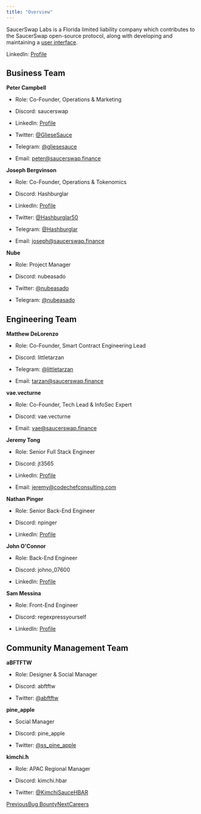 ```yaml
---
title: "Overview"
---
```



SaucerSwap Labs is a Florida limited liability company which contributes to the SaucerSwap open-source protocol, along with developing and maintaining a [user interface](https://www.saucerswap.finance/).

LinkedIn: [Profile](https://www.linkedin.com/company/saucerswaplabs)

## Business Team

**Peter Campbell**

* Role: Co-Founder, Operations & Marketing

* Discord: saucerswap

* LinkedIn: [Profile](https://www.linkedin.com/in/peter-sinclair-campbell/)

* Twitter: [@GlieseSauce](https://twitter.com/GlieseSauce)

* Telegram: [@gliesesauce](https://t.me/gliesesauce)

* Email: [peter@saucerswap.finance](mailto:peter@saucerswap.finance)

**Joseph Bergvinson**

* Role: Co-Founder, Operations & Tokenomics

* Discord: Hashburglar

* LinkedIn: [Profile](https://www.linkedin.com/in/joseph-bergvinson/)

* Twitter: [@Hashburglar50](https://twitter.com/Hashburglar50)

* Telegram: [@Hashburglar](https://t.me/Hashburglar)

* Email: [joseph@saucerswap.finance](mailto:joseph@saucerswap.finance)

**Nube**

* Role: Project Manager

* Discord: nubeasado

* Twitter: [@nubeasado](https://twitter.com/nubeasado)

* Telegram: [@nubeasado](https://t.me/nubeasado)

## Engineering Team

**Matthew DeLorenzo**

* Role: Co-Founder, Smart Contract Engineering Lead

* Discord: littletarzan

* Telegram: [@littletarzan](<https://t.me/littletarzan >)

* Email: [tarzan@saucerswap.finance](mailto:tarzan@saucerswap.finance)

**vae.vecturne**

* Role: Co-Founder, Tech Lead & InfoSec Expert

* Discord: vae.vecturne

* Email: [vae@saucerswap.finance](mailto:vae@saucerswap.finance)

**Jeremy Tong**

* Role: Senior Full Stack Engineer

* Discord: jt3565

* LinkedIn: [Profile](https://www.linkedin.com/in/tongjeremy/)

* Email: [jeremy@codechefconsulting.com](mailto:jeremy@codechefconsulting.com)

**Nathan Pinger**

* Role: Senior Back-End Engineer

* Discord: npinger

* LinkedIn: [Profile](https://www.linkedin.com/in/nathanpinger/)

**John O'Connor**

* Role: Back-End Engineer

* Discord: johno\_07600

* LinkedIn: [Profile](https://www.linkedin.com/in/oconnorjohn/)

**Sam Messina**

* Role: Front-End Engineer

* Discord: regexpressyourself

* LinkedIn: [Profile](https://www.linkedin.com/in/sammessina/)

## Community Management Team

**aBFTFTW**

* Role: Designer & Social Manager

* Discord: abftftw

* Twitter: [@abftftw](https://twitter.com/abftftw)

**pine\_apple**

* Social Manager

* Discord: pine\_apple

* Twitter: [@ss\_pine\_apple](https://twitter.com/ss_pine_apple)

**kimchi.ħ**

* Role: APAC Regional Manager

* Discord: kimchi.hbar

* Twitter: [@KimchiSauceHBAR](https://twitter.com/KimchiSauceHBAR)

[PreviousBug Bounty](/developerx/bug-bounty)[NextCareers](/contributors/careers)
